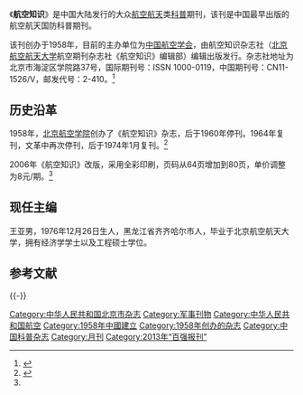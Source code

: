 {{Refimprove|time=2021-03-21}}
{{Infobox magazine
| title = 航空知识
| image_file = 航空知识.2020.06.jpg
| image_size = 
| image_caption = 2020年06期封面
| editor = 
| editor_title =  
| staff_writer =  
| founder =  
| frequency = 月刊
| circulation = 
| category = [[科普|科普]]，[[航空航天|航空航天]]
| company = [[中国航空学会|中国航空学会]]（主办单位）
| 出版者= 航空知识杂志社
| firstdate = 1958
| 创刊地区= [[中国大陆|中国大陆]]
| 总部所在地   =[[北京市|北京市]]
| language = [[中文|中文]]
| website = [http://www.csaa.org.cn/art/2011/11/28/art_457_14800.html 中国航空学会出版物 《航空知识》]
| issn = 1000-0119
| CN   = CN11-1526/V
}}
《'''航空知识'''》是中国大陆发行的大众[[航空航天|航空航天]]类[[科普|科普]]期刊，该刊是中国最早出版的航空航天国防科普期刊。

该刊创办于1958年，目前的主办单位为[[中国航空学会|中国航空学会]]，由航空知识杂志社（[[北京航空航天大学|北京航空航天大学]]航空期刊杂志社《航空知识》编辑部）编辑出版发行。杂志社地址为北京市海淀区学院路37号，国际期刊号：ISSN 1000-0119，中国期刊号：CN11-1526/V，邮发代号：2-410。<ref>{{Cite web|title=中国航空学会 出版物 《航空知识》|url=http://www.csaa.org.cn/art/2011/11/28/art_457_14800.html|accessdate=2021-03-21|work=www.csaa.org.cn|publisher=中国航空学会|archive-date=2019-12-27|archive-url=https://web.archive.org/web/20191227094237/http://www.csaa.org.cn/art/2011/11/28/art_457_14800.html|dead-url=no}}</ref>

== 历史沿革 ==
1958年，[[北京航空学院|北京航空学院]]创办了《航空知识》杂志，后于1960年停刊。1964年复刊，文革中再次停刊，后于1974年1月复刊。<ref name=":0">{{Cite web|title=《航空知识》杂志介绍_新浪军事_新浪网|url=http://jczs.news.sina.com.cn/2007-01-10/1452425941.html|accessdate=2021-03-21|date=2007-01-10|work=jczs.news.sina.com.cn|publisher=[[新浪|新浪]]军事|archive-date=2017-07-15|archive-url=https://web.archive.org/web/20170715053132/http://jczs.news.sina.com.cn/2007-01-10/1452425941.html|dead-url=no}}</ref>

{{citation needed|《航空知识》复刊后不久，就成为中国当时发行量最大的军事期刊，被列为军事期刊“三大知识”之一，也是世界上累计发行量最大的航空航天类期刊，总发行量超过一亿份。}}

2006年《航空知识》改版，采用全彩印刷，页码从64页增加到80页，单价调整为8元/期。<ref name=":0" />

== 现任主编 ==
王亚男，1976年12月26日生人，黑龙江省齐齐哈尔市人，毕业于北京航空航天大学，拥有经济学学士以及工程硕士学位。

== 参考文献 ==
{{Reflist}}

{{-}}
{{全国百强报刊|2013}}

[[Category:中华人民共和国北京市杂志|Category:中华人民共和国北京市杂志]]
[[Category:军事刊物|Category:军事刊物]]
[[Category:中华人民共和国航空|Category:中华人民共和国航空]]
[[Category:1958年中國建立|Category:1958年中國建立]]
[[Category:1958年创办的杂志|Category:1958年创办的杂志]]
[[Category:中国科普杂志|Category:中国科普杂志]]
[[Category:月刊|Category:月刊]]
[[Category:2013年“百强报刊”|Category:2013年“百强报刊”]]